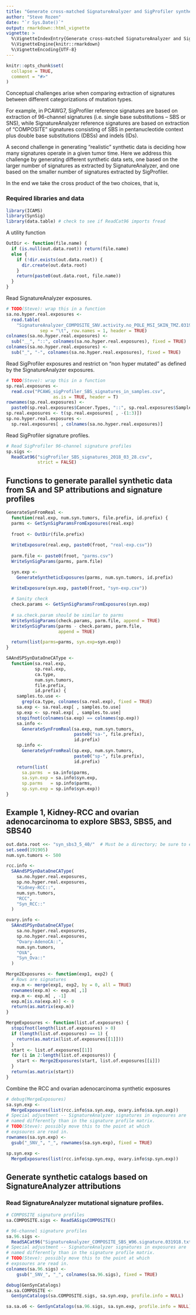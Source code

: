 ```yaml
---
title: "Generate cross-matched SignatureAnalyzer and SigProfiler synthetic data"
author: "Steve Rozen"
date: "`r Sys.Date()`"
output: rmarkdown::html_vignette
vignette: >
  %\VignetteIndexEntry{Generate cross-matched SignatureAnalyzer and SigProfiler synthetic data}
  %\VignetteEngine{knitr::rmarkdown}
  %\VignetteEncoding{UTF-8}
---
```


```r
knitr::opts_chunk$set(
  collapse = TRUE,
  comment = "#>"
)
```

Conceptual challenges arise when comparing extraction of signatures between
different categorizations of mutation types.  

For example, in PCAWG7, SigProfiler reference signatures are based on
extraction of 96-channel signatures (i.e. single base substitutions -- SBS or SNS),
while SignatureAnalyzer reference signatures  are based on extraction of
"COMPOSITE" signatures consisting of SBS in pentanucleotide context plus
double base substitutions (DBSs) and indels (IDs).

A second challenge in generating "realistic" synthetic data is deciding
how many signatures operate in a given tumor time. Here we address
this challenge by generating different synthetic data sets, one
based on the larger number of signatures as extracted by
SignatureAnalyzer, and one based on the smaller number of signatures
extracted by SigProfiler.

In the end we take the cross product of the two choices, that is,
\verbatim{
 {96-channel, COMPOSITE} X {SignatureAnalyzer-attributions, SigProfiler-attributions}
}

### Required libraries and data

```r
library(ICAMS)
library(SynSig)
library(data.table) # check to see if ReadCat96 imports fread
```

A utility function

```r
OutDir <- function(file.name) {
  if (is.null(out.data.root)) return(file.name)
  else {
    if (!dir.exists(out.data.root)) {
      dir.create(out.data.root)
    }
    return(paste0(out.data.root, file.name))
  }
}
```

Read SignatureAnalyzer exposures.

```r

# TODO(Steve): wrap this in a function
sa.no.hyper.real.exposures <- 
  read.table(
    "SignatureAnalyzer_COMPOSITE_SNV.activity.no_POLE_MSI_SKIN_TMZ.031918.txt",
             sep = "\t", row.names = 1, header = TRUE)
colnames(sa.no.hyper.real.exposures) <-
  sub("__", "::", colnames(sa.no.hyper.real.exposures), fixed = TRUE)
colnames(sa.no.hyper.real.exposures) <-
  sub("_", "-", colnames(sa.no.hyper.real.exposures), fixed = TRUE)
```

Read SigProfiler exposures and restrict on "non hyper mutated" as
defined by the SignatureAnalyzer exposures.

```r
# TODO(Steve): wrap this in a function
sp.real.exposures <-
  read.csv("PCAWG_sigProfiler_SBS_signatures_in_samples.csv",
                  as.is = TRUE, header = T)
rownames(sp.real.exposures) <-
  paste0(sp.real.exposures$Cancer.Types, "::", sp.real.exposures$Sample.Names)
sp.real.exposures <- t(sp.real.exposures[ , -(1:3)])
sp.no.hyper.real.exposures <- 
  sp.real.exposures[ , colnames(sa.no.hyper.real.exposures)]
```

Read SigProfiler signature profiles.

```r
# Read SigProfiler 96-channel signature profiles
sp.sigs <-
  ReadCat96("sigProfiler_SBS_signatures_2018_03_28.csv",
            strict = FALSE)
```

## Functions to generate parallel synthetic data from SA and SP attributions and signature profiles

```r
GenerateSynFromReal <-
  function(real.exp, num.syn.tumors, file.prefix, id.prefix) {
  parms <- GetSynSigParamsFromExposures(real.exp)
  
  froot <- OutDir(file.prefix)
  
  WriteExposure(real.exp, paste0(froot, "real-exp.csv"))
  
  parm.file <- paste0(froot, "parms.csv")
  WriteSynSigParams(parms, parm.file)

  syn.exp <- 
    GenerateSyntheticExposures(parms, num.syn.tumors, id.prefix)

  WriteExposure(syn.exp, paste0(froot, "syn-exp.csv"))
  
  # Sanity check
  check.params <- GetSynSigParamsFromExposures(syn.exp)
  
  # sa.check.param should be similar to parms
  WriteSynSigParams(check.params, parm.file, append = TRUE)
  WriteSynSigParams(parms - check.params, parm.file,
                    append = TRUE)

  return(list(parms=parms, syn.exp=syn.exp))
}

SAAndSPSynDataOneCAType <-
  function(sa.real.exp, 
           sp.real.exp,
           ca.type,
           num.syn.tumors,
           file.prefix,
           id.prefix) {
    samples.to.use <- 
      grep(ca.type, colnames(sa.real.exp), fixed = TRUE)
    sa.exp <- sa.real.exp[ , samples.to.use]
    sp.exp <- sp.real.exp[ , samples.to.use]
    stopifnot(colnames(sa.exp) == colnames(sp.exp))
    sa.info <-
      GenerateSynFromReal(sa.exp, num.syn.tumors, 
                          paste0("sa-", file.prefix),
                          id.prefix)
    sp.info <-
      GenerateSynFromReal(sp.exp, num.syn.tumors,
                          paste0("sp-", file.prefix),
                          id.prefix)
    return(list(
      sa.parms  = sa.info$parms,
      sa.syn.exp = sa.info$syn.exp,
      sp.parms   = sp.info$parms,
      sp.syn.exp = sp.info$syn.exp))
}
```


## Example 1, Kidney-RCC and ovarian adenocarcinoma to explore SBS3, SBS5, and SBS40


```r
out.data.root <<- "syn_sbs3_5_40/"  # Must be a directory; be sure to end in "/"
set.seed(191905)
num.syn.tumors <- 500

rcc.info <- 
  SAAndSPSynDataOneCAType(
    sa.no.hyper.real.exposures,
    sp.no.hyper.real.exposures,
    "Kidney-RCC::",
    num.syn.tumors,
    "RCC",
    "Syn_RCC::"
  )
```

```r

ovary.info <- 
  SAAndSPSynDataOneCAType(
    sa.no.hyper.real.exposures,
    sp.no.hyper.real.exposures,
    "Ovary-AdenoCA::",
    num.syn.tumors,
    "OVA",
    "Syn_Ova::"
  )

```


```r
Merge2Exposures <- function(exp1, exp2) {
  # Rows are signatures
  exp.m <- merge(exp1, exp2, by = 0, all = TRUE)
  rownames(exp.m) <- exp.m[ ,1]
  exp.m <- exp.m[ , -1]
  exp.m[is.na(exp.m)] <- 0
  return(as.matrix(exp.m))
}

MergeExposures <- function(list.of.exposures) {
  stopifnot(length(list.of.exposures) > 0) 
  if (length(list.of.exposures) == 1) {
    return(as.matrix(list.of.exposures[[1]]))
  }
  start <- list.of.exposures[[1]]
  for (i in 2:length(list.of.exposures)) {
    start <- Merge2Exposures(start, list.of.exposures[[i]])
  }
  return(as.matrix(start))
}

```

Combine the RCC and ovarian adenocarcinoma synthetic exposures

```r
# debug(MergeExposures)
sa.syn.exp <-
  MergeExposures(list(rcc.info$sa.syn.exp, ovary.info$sa.syn.exp))
# Special adjustment -- SignatureAnalyzer signatures in exposures are 
# named differently than in the signature profile matrix.
# TODO(Steve): possibly move this to the point at which
# expsoures are read in.
rownames(sa.syn.exp) <-
  gsub("_SNV_", "_", rownames(sa.syn.exp), fixed = TRUE)

sp.syn.exp <-
  MergeExposures(list(rcc.info$sp.syn.exp, ovary.info$sp.syn.exp))

```


## Generate synthetic catalogs based on SignatureAnalyzer attributions

### Read SignatureAnalyzer mutational signature profiles.

```r
                           
# COMPOSITE signature profiles
sa.COMPOSITE.sigs <- ReadSASigsCOMPOSITE()

# 96-channel signature profiles
sa.96.sigs <- 
  ReadSACat96("SignatureAnalyzer_COMPOSITE_SBS_W96.signature.031918.txt")
# Special adjustment -- SignatureAnalyzer signatures in exposures are 
# named differently than in the signature profile matrix.
# TODO(Steve): possibly move this to the point at which
# expsoures are read in.
colnames(sa.96.sigs) <-
    gsub("_SNV_", "_", colnames(sa.96.sigs), fixed = TRUE)
```

```r
debug(GenSynCatalogs)
sa.sa.COMPOSITE <- 
  GenSynCatalogs(sa.COMPOSITE.sigs, sa.syn.exp, profile.info = NULL)

sa.sa.o6 <- GenSynCatalogs(sa.96.sigs, sa.syn.exp, profile.info = NULL)

```

